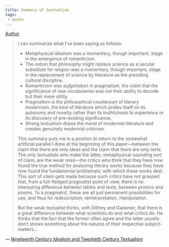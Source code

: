 ```yaml
---
title: Summary of textualism
tags:
 - quote 
---
```


[Author](/docs/phil/Richard Rorty.html)

> I can summarize what I've been saying as follows:
> 
> - Metaphysical idealism was a momentary, though important, stage in the emergence of romanticism.
> - The notion that philosophy might replace science as a secular substitute for religion was a  momentary, though important, stage in the replacement of science by literature as the presiding cultural discipline.
> - Romanticism was *aufgehoben* in pragmatism, the claim that the significance of new vocabularies was not their ability to decode but their mere utility.
> - Pragmatism is the philosophical counterpart of literary modernism, the kind of literature which prides itself on its autonomy and novelty rather than its truthfulness to experience or its discovery of pre-existing significance.
> - Strong textualism draws the moral of modernist literature and creates genuinely modernist criticism.
>
> This summary puts me in a position to return to the somewhat artificial parallel I drew at the beginning of this paper—between the claim that there are only ideas and the claim that there are only texts. The only textualists who make the latter, metaphysical-sounding sort of claim, are the weak ones—the critics who think that they have now found the true method for analyzing literary works because they have now found the fundamental problematic with which these works deal. This sort of claim gets made because such critics have not grasped that, from a full-fledged pragmatist point of view, there is no interesting difference between tables and texts, between protons and poems. To a pragmatist, these are all just permanent possibilities for use, and thus for redescription, reinterpretation, manipulation.
> 
> But the weak textualist thinks, with Dilthey and Gadamer, that there is a great difference between what scientists do and what critics do. He thinks that the fact that the former often agree and the latter usually don't shows something about the natures of their respective subject-matters...

— [Nineteenth Century Idealism and Twentieth Century Textualism](/docs/phil/Nineteenth Century Idealism and Twentieth Century Textualism.html)